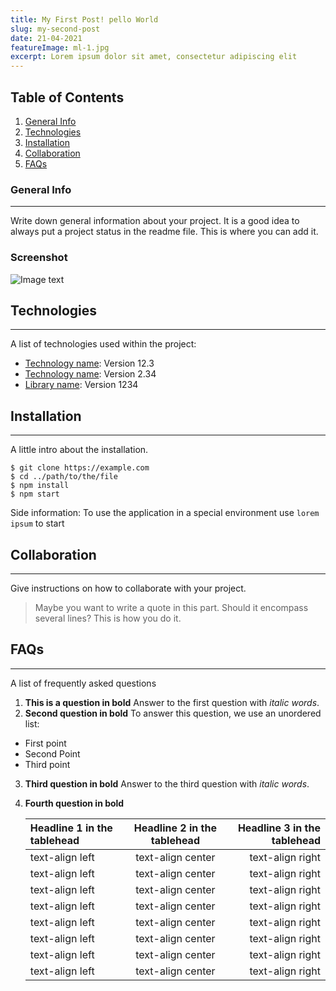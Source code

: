 ```yaml
---
title: My First Post! pello World
slug: my-second-post
date: 21-04-2021
featureImage: ml-1.jpg
excerpt: Lorem ipsum dolor sit amet, consectetur adipiscing elit
---
```


## Table of Contents

1. [General Info](#general-info)
2. [Technologies](#technologies)
3. [Installation](#installation)
4. [Collaboration](#collaboration)
5. [FAQs](#faqs)

### General Info

---

Write down general information about your project. It is a good idea to always put a project status in the readme file. This is where you can add it.

### Screenshot

![Image text](./ion_logo.jpg)

## Technologies

---

A list of technologies used within the project:

- [Technology name](https://example.com): Version 12.3
- [Technology name](https://example.com): Version 2.34
- [Library name](https://example.com): Version 1234

## Installation

---

A little intro about the installation.

```
$ git clone https://example.com
$ cd ../path/to/the/file
$ npm install
$ npm start
```

Side information: To use the application in a special environment use `lorem ipsum` to start

## Collaboration

---

Give instructions on how to collaborate with your project.

> Maybe you want to write a quote in this part.
> Should it encompass several lines?
> This is how you do it.

## FAQs

---

A list of frequently asked questions

1. **This is a question in bold**
   Answer to the first question with _italic words_.
2. **Second question in bold**
   To answer this question, we use an unordered list:

- First point
- Second Point
- Third point

3. **Third question in bold**
   Answer to the third question with _italic words_.
4. **Fourth question in bold**

   | Headline 1 in the tablehead | Headline 2 in the tablehead | Headline 3 in the tablehead |
   | :-------------------------- | :-------------------------: | --------------------------: |
   | text-align left             |      text-align center      |            text-align right |
   | text-align left             |      text-align center      |            text-align right |
   | text-align left             |      text-align center      |            text-align right |
   | text-align left             |      text-align center      |            text-align right |
   | text-align left             |      text-align center      |            text-align right |
   | text-align left             |      text-align center      |            text-align right |
   | text-align left             |      text-align center      |            text-align right |
   | text-align left             |      text-align center      |            text-align right |
